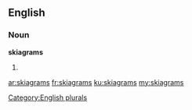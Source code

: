 ==English==

===Noun===
'''skiagrams'''

# {{plural of|skiagram}}

[[Category:English plurals]]

[[ar:skiagrams]]
[[fr:skiagrams]]
[[ku:skiagrams]]
[[my:skiagrams]]